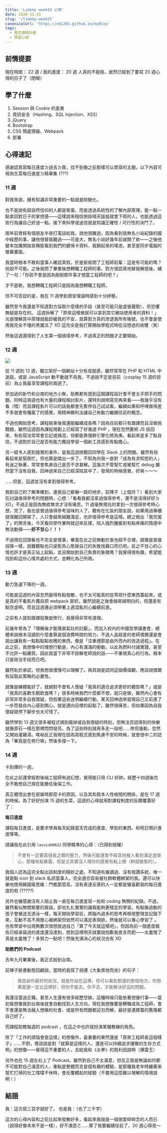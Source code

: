 ```yaml
---
title: 'Lidemy week15 心得'
date: 2020-11-15
slug: '/lidemy-week15'
canonicalUrl: 'https://v61265.github.io/myBlog'
tags:
  - 程式導師計劃
  - 學習心得
---
```


## 前情提要

現在時間： 22 週 / 我的進度： 20 週
人真的不能拖，居然已經到了要寫 20 週心得的日子了（閉眼）

## 學了什麼

1. Session 與 Cookie 的差異
2. 資訊安全（Hashing、SQL Injection、XSS）
3. jQuery
4. Bootstrap
5. CSS 預處理器、Webpack
6. 部署

## 心得速記

感謝認真寫每日進度ㄉ過去ㄉ我，找不到像之前那樣可以貫穿的主題，以下內容可視為生菜每日進度ㄉ精華集 (???)

### 11 週

對我來說，擁有知識非常重要的一點就是除魅化。

也不是說有超自然信仰的人都是笨蛋，而是透過系統性的了解內部原理，能一點一點拿回對日子的掌控感——這樣說來相信倒掛晴天娃娃就會下雨的人，也能透過這些行為讓自己好過一點，接下來科學或迷信就是知識正確性 / 可行性的決鬥了。

兩年前曾經有個朋友半夜打電話給我，說他很難過，因為看到我無名小站紀錄的國中經歷的事，讓他很替我難過——可是大，無名小站好幾年前就關了欸——之後他變本加厲開始宣稱能看到我們的健保卡資料、我鎖起來的噗浪，甚至是同步電腦的螢幕畫面。

我當時根本不敢和當事人確認真假，於是偷偷問了工程師前輩：這是有可能的嗎？他說不可能。之後我問了畢業後想轉職工程師的事，對方很認真地替我解惑後，補了一句：「你該不會是因為剛剛那件事才想當工程師的吧？」

才不是勒，我想轉職工程師只是因為我想轉職工程師。

但不可否認的是，我在 11 週學到資安理論時感到十分紓壓。

雖然至今我還是不知道對方採取什麼樣的手段（甚至可能只是虛張聲勢），但恐懼無疑是存在的。 這週拆解了「原來這樣做就可以拿到其它網站使用者的資料！」光是理解其中原理就能舒緩我的不安，就算對方真的滲透我所有帳號，也不會是使用我完全不懂的黑魔法了 XD 這完全是我打算開始學程式時從沒想過的收穫（笑）

然後這週還得到了人生第一個值得參考，不過真正的問題才正要開始。

### 12 週

![](https://i.ibb.co/y5d3jG3/5-4136.jpg)

從 11 週到 12 週，獨立架好一個網站十分有成就感，雖然常常在 PHP 和 HTML 中迷路，或是 JavaScript 動不動就不鳥我，不過說不定是目前（cosplay 15 週的目前）為止我最享受課程的兩週了。

參加過的新竹和台南的地方小聚，助教都有提到這期課程設計會不會太手把手的問題。同時這兩週也有大量的課程檢討影片，還特別說明寫完再來看——我幾乎沒有看（喂）而且課程影片可以的話我都會先暫停自己試試看，繼續如果和呼哩做得差不多就會有種贏了的感覺，用精神勝利法讓自己有動力繼續往前的概念。

不過也開始思考，課程結束後我還能繼續成長嗎？因為目前都只有跟課而且沒做挑戰題，雖然這週因為課程規劃上已經寫了好幾週 PHP ，現在忽然要把 JS 撿回來，有些寫法常常會忘記或搞混，但都能靠搜群引擎化險為夷，看起來是多了點自信，不過對於自己是否有能力獨自學習一個新工具感到有點擔心。

另一組令人感到踏實的事件，是我這週挑戰回同學在 Slack 上的問題。雖然有些看起來是幫倒忙，但也算是踏出一步了。不知為何我一直對「成為有求知慾的人」有迷之執著，常常會焦慮自己是否不求甚解。這幾次不管幫忙或被幫忙 debug 雖然當下沒有自覺，回神過來自己已經深陷其中了，發現的時候感覺，好爽～～～

……但是，這週並沒有拿到值得參考。

我對自己的了解準確到，連我自己都嚇一跳的地步。前陣子（上個月？）看到大家在討論值得參考的問題時，心想：「看看我都沒拿過值得參考，還不是活得好好ㄉ XD」不過正是因為無欲無求才沒有痛苦。11 週毫無預兆的拿到一次值得參考時心想，完了，我也是嘗過值得參考滋味的人了。聽有在化妝的朋友說，如果用過專櫃就很難回開架了，人只會越來越難滿足，也許值得參考是這樣。總之做出「我完蛋了」的預言後，今天看同學作業時就迎來反撲，陷入強烈腫脹到有點疼痛的情感中無法動彈——**好不甘心！！！**

不過現在回頭看也不完全是壞事，畢竟在此之前無動於衷也超不合理，就像是直接投降一樣，說難聽點也只是鴕鳥心態替自己的失敗找藉口而已吧。反之不甘心的心情也許才是真正站上起點，並且開始對自己負責的象徵嗎？我覺得很有趣，希望能找到和這份心情共處的方式，並轉化為己所用。

### 13 週

動力急速下降的一週。

可能是這週的內容忽然變得有點發散，也不太可能真的從零把什麼東西蓋起來，或是真的不看影片獨自把 webpack 架好。雖然說是之後會越來越明白的，但還是有點空虛啊。而且這週還必須帶著上週混亂的心繼續前進。

之前有人提到跟課程像是修行，我覺得非常有道理。

前幾年曾為了「理解後才能理直氣壯的討厭」，而加入校內的中國哲學讀書會，總體來說根本沒讀到什麼書算是個浪費時間的努力，不過人品超差的老師偶爾還是會說出讓我有一點點點點收穫的東西，像是「注重禮節是由外而內的改造過程」。在此之前，我想像中的理想行動是，內心有滿滿的衝動，以此為燃料付諸實踐，甚至不允許一點雜質，因此我當下非常不諒解老師說的話——不重視真心的行為，根本只是政治手段而已吧。

雖然恥於承認，但我想我慢慢可以理解了。與其說是認同這個價值觀，應該說偶爾有採取此策略的必要性。

就像是練體能好了，就絕對不會有人懷疑「我真的適合追求更好的體型嗎？」或是「我真的喜歡生酮飲食嗎？」很多時候我們什麼都不想，就只是做，雖然內心會有非常非常多自我懷疑，但抱著這些迷惘繼續行動，某天回神過來發現自己又前進了一步而發自內心感到開心，就是邁向目標的起點了。雖然很痛苦，但如果因為自我懷疑就停下腳步也太可惜了。

雖然學到 13 週又很多被程式搞到瘋掉或自我懷疑的時刻，但無法否認得到的快樂就像原石一樣在那裡閃閃發亮，為了這些時刻就再多走一段吧……修但幾勒，忽然又開始灌雞湯。唉呦反正我現在因為寫程式感到焦慮不安的時候，就會很中二的認為「畢竟是在修行嘛」然後多撐一下。

### 14 週

卡到爆的一週。

在此之前還曾經對後端工程師有過幻想，覺得能只用 CLI 好帥，經歷十四週後完全不敢想自己現在能勝任後端工作。

真正體悟出會在部屬時那麼卡的原因，以及其和我本人性格間的關係，是在 17 週的時候。為了好好扮演 15 週的生菜，這週的心得就用對課程制度的反饋覆蓋好了：

**每日進度**

課程每日進度，是要求學員每天紀錄當天完成的進度、學到的東西、和明日預計進度等等。

請讓我在此引用 `lauviah0622` 同學精準的心得：（已得到授權）

> 不會有一定要寫很長之類的壓力，然後可能還會不經意地被人看到滿足虛榮心，那種有點暴露，但是又其實沒人理你的感覺有點上癮（幹超變態的）。

我個人認為這完全點出該制度的精妙之處。不知道有誰讀過、沒有按讚系統，唯一就是點 icon 到 slack 私訊當事人，完全適合容易被社群軟體綁架的我。還可以快樂地使用韓國瑜思維：門檻那麼高，沒有表達反感的人一定都是蠻喜歡我的每日進度的啦 (?????)

另外也蠻感謝沒有人阻止我一直在每日進度寫一些和 coding 無關的紀錄。不過，雖然看似無關緊要的廢話，卻也扎扎實實的讓我能夠更穩定的學習。有點像過動的孩子會被送去游泳一樣，每天開始學習前，將腦內過多的思考再檢視整理並記錄下來，互動不高不用擔心被綁架但依然可以滿足表現欲，然後就可以專心學習了 。也有學習中出現無數次很想放過自己「算了今天就這樣吧」，但因為前一個進度報告已經承諾過的進度還沒達到，想到這樣明天就要說抱歉我食言而肥——太羞愧了真是太羞愧了！多努力一點吧！然後充滿決心的狀況也有 XD

**助教們的 Podcast**

去年九月畢業後，我正式般到台南。

前陣子臉書動態回顧說，當時的我寫了胡遷《大象席地而坐》的句子：

> 我告訴你最好的狀況，就是你站在這裡，你可以看到那邊的那個地方。你想著那邊一定比這裡好，但你不能去。你不去，才能解決好這的問題。

我還沒當過正職，甚至人生還有很多經歷空缺，這種時候只能依著想像行事——當初我想像我到台南後就會自動找到人生方向，現在我想像要是轉職成為工程師，會不會還是無法融入想像的社會，或是所有問題都迎刃而解，最好是連膝蓋的舊傷都自己好了。

而課程助教每週的 podcast ，在這之中也許就扮演某種教練的角色。

除了「工作的煩惱會是這樣」的想像外，最重要的果然還是「原來工程師長這個樣子」……不對，應該說是對「就算是這樣的人，還是可以持續追求優雅的生存方式啊」的想像——覺得這不重要的人，去給我和《炎拳》的賀利田說啊（爆雷王）

另外也在 15 週左右上了 Podcast。雖然對自己不太滿意，但反正我是無論如何都不可能對自己滿意的人，重點是整體而言是個有趣的體驗，是那種我老年時纏著來幫忙打掃的社工喋喋不休時，會反覆體起的經驗（不要用這麼難以理解的情境說明！）

## 結語

我：這次寫三百字就好了。
也是我：（也了三千字）

這次的心得內容和之前比起來發散好多，看起來我就是一個很愛碎碎念的人而已（說得好像本來不是一樣），好不滿意ㄛ……算了我要繼續往前了，20 週心得見～
